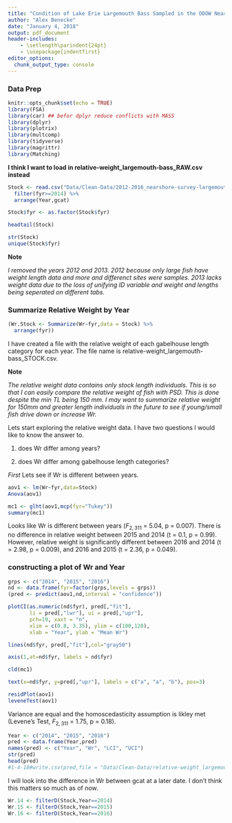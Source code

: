 ```yaml
---
title: "Condition of Lake Erie Largemouth Bass Sampled in the ODOW Nearshore Community Survey 2014-2016"
author: "Alex Benecke"
date: "January 4, 2018"
output: pdf_document
header-includes:
    - \setlength\parindent{24pt}
    - \usepackage{indentfirst}
editor_options: 
  chunk_output_type: console
---
```


### Data Prep

```r
knitr::opts_chunk$set(echo = TRUE)
library(FSA)
library(car) ## befor dplyr reduce conflicts with MASS
library(dplyr)
library(plotrix)
library(multcomp)
library(tidyverse)
library(magrittr)
library(Matching)
```

**I think I want to load in relative-weight_largemouth-bass_RAW.csv instead**
```r
Stock <- read.csv("Data/Clean-Data/2012-2016_nearshore-survey-largemouth-bass_Stock_CLEAN.csv") %>% 
  filter(fyr>=2014) %>%
  arrange(Year,gcat)

Stock$fyr <- as.factor(Stock$fyr)

headtail(Stock)
```
```r
str(Stock)
unique(Stock$fyr)
```

  **Note**
  
  *I removed the years 2012 and 2013. 2012 because only large fish have weight length data and more and differenct sites were samples. 2013 lacks weight data due to the loss of unifying ID variable and weight and lengths being seperated on different tabs.*
  

### Summarize Relative Weight by Year

```r
(Wr.Stock <- Summarize(Wr~fyr,data = Stock) %>%
  arrange(fyr))

```

  I have created a file with the relative weight of each gabelhouse length category for each year. The file name is relative-weight_largemouth-bass_STOCK.csv.


**Note**

  *The relative weight data contains only stock length individuals. This is so that I can easily compare the relative weight of fish with PSD. This is done despite the min TL being 150 mm. I may want to summarize relative weight for 150mm and greater length individuals in the future to see if young/small fish drive down or increase Wr.*


Lets start exploring the relative weight data. I have two questions I would like to know the answer to.

1) does Wr differ among years?

2) does Wr differ among gabelhouse length categories?


  *First* Lets see if Wr is different between years. 




```r
aov1 <- lm(Wr~fyr,data=Stock)
Anova(aov1)

mc1 <- glht(aov1,mcp(fyr="Tukey"))
summary(mc1)
```

  Looks like Wr is different between years ($F_{2, 311}$ = 5.04, p = 0.007). There is no difference in relative weight between 2015 and 2014 (t = 0.1, p = 0.99). However, relative weight is significantly different between 2016 and 2014 (t = 2.98, p = 0.009), and 2016 and 2015 (t = 2.36, p = 0.049).


### constructing a plot of Wr and Year

```r
grps <- c("2014", "2015", "2016")
nd <- data.frame(fyr=factor(grps,levels = grps))
(pred <- predict(aov1,nd,interval = "confidence"))

```

```r
plotCI(as.numeric(nd$fyr), pred[,"fit"],
       li = pred[,"lwr"], ui = pred[,"upr"],
       pch=19, xaxt = "n", 
       xlim = c(0.8, 3.35), ylim = c(100,120),
       xlab = "Year", ylab = "Mean Wr")

lines(nd$fyr, pred[,"fit"],col="gray50")

axis(1,at=nd$fyr, labels = nd$fyr)

cld(mc1)

text(x=nd$fyr, y=pred[,"upr"], labels = c("a", "a", "b"), pos=3)
```


```r
residPlot(aov1)
leveneTest(aov1)
```

  Variance are equal and the homoscedasticity assumption is likley met (Levene's Test, $F_{2, 311}$ = 1.75, p = 0.18).


```r
Year <- c("2014", "2015", "2016")
pred <- data.frame(Year,pred)
names(pred) <- c("Year", "Wr", "LCI", "UCI")
str(pred)
head(pred)
#1-4-18#write.csv(pred,file = "Data/Clean-Data/relative-weight_largemouth-bass_STOCK.csv")
```


I will look into the difference in Wr between gcat at a later date. I don't think this matters so much as of now.


```r
Wr.14 <- filterD(Stock,Year==2014)
Wr.15 <- filterD(Stock,Year==2015)
Wr.16 <- filterD(Stock,Year==2016)
```